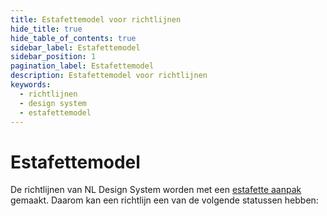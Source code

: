 ```yaml
---
title: Estafettemodel voor richtlijnen
hide_title: true
hide_table_of_contents: true
sidebar_label: Estafettemodel
sidebar_position: 1
pagination_label: Estafettemodel
description: Estafettemodel voor richtlijnen
keywords:
  - richtlijnen
  - design system
  - estafettemodel
---
```



# Estafettemodel

De richtlijnen van NL Design System worden met een [estafette aanpak]('/handboek/estafettemodel') gemaakt. Daarom kan een richtlijn een van de volgende statussen hebben:

<StatusVisual />
